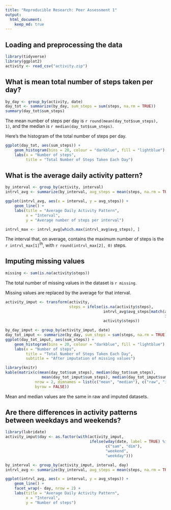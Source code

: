 ```yaml
---
title: "Reproducible Research: Peer Assessment 1"
output: 
  html_document:
    keep_md: true
---
```



## Loading and preprocessing the data
```r
library(tidyverse)
library(ggplot2)
activity <- read_csv("activity.zip")
```

## What is mean total number of steps taken per day?
```r
by_day <- group_by(activity, date)
day_tot <- summarize(by_day, sum_steps = sum(steps, na.rm = TRUE))
summary(day_tot$sum_steps)
```

The mean number of steps per day is `r round(mean(day_tot$sum_steps), 1)`, and
the median is `r median(day_tot$sum_steps)`.

Here's the histogram of the total number of steps per day.

```r
ggplot(day_tot, aes(sum_steps)) +
    geom_histogram(bins = 20, colour = "darkblue", fill = "lightblue") +
    labs(x = "Number of steps",
         title = "Total Number of Steps Taken Each Day")
```

## What is the average daily activity pattern?
```r
by_interval <- group_by(activity, interval)
intrvl_avg <- summarize(by_interval, avg_steps = mean(steps, na.rm = TRUE))
```

```r
ggplot(intrvl_avg, aes(x = interval, y = avg_steps)) +   
    geom_line() +  
    labs(title = "Average Daily Activity Pattern",
         x = "Interval",
         y = "Average number of steps per interval")
```

```r
intrvl_max <- intrvl_avg[which.max(intrvl_avg$avg_steps), ]
```

The interval that, on average, contains the maximum number of steps is the 
`r intrvl_max[1]`<sup>th</sup>, with `r round(intrvl_max[2], 0)` steps.

## Imputing missing values
```r
missing <- sum(is.na(activity$steps))
```

The total number of missing values in the dataset is `r missing`.

Missing values are replaced by the average for that interval.

```r
activity_imput <- transform(activity,
                            steps = ifelse(is.na(activity$steps),
                                           intrvl_avg$avg_steps[match(activity$interval,
                                                                      intrvl_avg$interval)],
                                           activity$steps))
```

```r
by_day_imput <- group_by(activity_imput, date)
day_tot_imput <- summarize(by_day, sum_steps = sum(steps, na.rm = TRUE))
ggplot(day_tot_imput, aes(sum_steps)) +
    geom_histogram(bins = 20, colour = "darkblue", fill = "lightblue") +
    labs(x = "Number of steps",
         title = "Total Number of Steps Taken Each Day",
         subtitle = "After imputation of missing values")
```

```r
library(knitr)
kable(matrix(c(mean(day_tot$sum_steps), median(day_tot$sum_steps),
                mean(day_tot_imput$sum_steps), median(day_tot_imput$sum_steps)),
             nrow = 2, dimnames = list(c("mean", "median"), c("raw", "imputed")),
             byrow = FALSE))
```

Mean and median values are the same in raw and imputed datasets.

## Are there differences in activity patterns between weekdays and weekends?
```r
library(lubridate)
activity_imput$day <- as.factor(with(activity_imput,
                                     ifelse(wday(date, label = TRUE) %in%
                                            c("sam", "dim"),
                                            "weekend",
                                            "weekday")))
```

```r
by_interval <- group_by(activity_imput, interval, day)
intrvl_avg <- summarize(by_interval, avg_steps = mean(steps, na.rm = TRUE))
```

```r
ggplot(intrvl_avg, aes(x = interval, y = avg_steps)) +   
    geom_line() +
    facet_wrap(~ day, nrow = 2) +
    labs(title = "Average Daily Activity Pattern",
         x = "Interval",
         y = "Number of steps")
```
